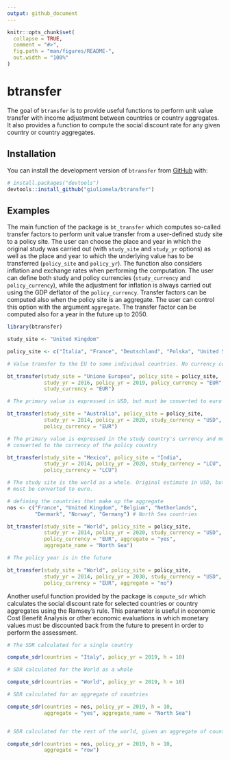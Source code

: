 ```yaml
---
output: github_document
---
```


<!-- README.md is generated from README.Rmd. Please edit that file -->

```r
knitr::opts_chunk$set(
  collapse = TRUE,
  comment = "#>",
  fig.path = "man/figures/README-",
  out.width = "100%"
)
```

# btransfer

<!-- badges: start -->
<!-- badges: end -->

The goal of `btransfer` is to provide useful functions to perform unit value transfer
with income adjustment between countries or country aggregates. It also provides
a function to compute the social discount rate for any given country or country
aggregates.

## Installation

You can install the development version of `btransfer` from [GitHub](https://github.com/) with:

``` r
# install.packages("devtools")
devtools::install_github("giuliomela/btransfer")
```

## Examples

The main function of the package is `bt_transfer` which computes so-called transfer
factors to perform unit value transfer from a user-defined study site to a policy 
site. The user can choose the place and year in which the original study was carried out
(with `study_site` and `study_yr` options) as well as the place and year to which
the underlying value has to be transferred (`policy_site` and `policy_yr`).
The function also considers inflation and exchange rates when performing the
computation. The user can define both study and policy currencies (`study_currency` and
`policy_currency`), while the adjustment for inflation is always carried out using
the GDP deflator of the `policy_currency`. Transfer factors can be computed also when
the policy site is an aggregate. The user can control this option with the
argument `aggregate`. The transfer factor can be computed also for a year in the future
up to 2050.

```r
library(btransfer)

study_site <- "United Kingdom"

policy_site <- c("Italia", "France", "Deutschland", "Polska", "United States")

# Value transfer to the EU to some individual countries. No currency conversion.

bt_transfer(study_site = "Unione Europea", policy_site = policy_site, 
            study_yr = 2016, policy_yr = 2019, policy_currency = "EUR",
            study_currency = "EUR")

# The primary value is expressed in USD, but must be converted to euro

bt_transfer(study_site = "Australia", policy_site = policy_site, 
            study_yr = 2014, policy_yr = 2020, study_currency = "USD",
            policy_currency = "EUR")

# The primary value is expressed in the study country's currency and must be
# converted to the currency of the policy country

bt_transfer(study_site = "Mexico", policy_site = "India", 
            study_yr = 2014, policy_yr = 2020, study_currency = "LCU",
            policy_currency = "LCU")

# The study site is the world as a whole. Original estimate in USD, but value
# must be converted to euro.

# defining the countries that make up the aggregate
nos <- c("France", "United Kingdom", "Belgium", "Netherlands",
         "Denmark", "Norway", "Germany") # North Sea countries

bt_transfer(study_site = "World", policy_site = policy_site, 
            study_yr = 2014, policy_yr = 2020, study_currency = "USD",
            policy_currency = "EUR", aggregate = "yes",
            aggregate_name = "North Sea")

# The policy year is in the future

bt_transfer(study_site = "World", policy_site = policy_site, 
            study_yr = 2014, policy_yr = 2030, study_currency = "USD",
            policy_currency = "EUR", aggregate = "no")

```

Another useful function provided by the package is `compute_sdr` which calculates
the social discount rate for selected countries or country aggregates using the
Ramsey's rule. This parameter is useful in economic Cost Benefit Analysis or other
economic evaluations in which monetary values must be discounted back from the
future to present in order to perform the assessment.

```r

# The SDR calculated for a single country

compute_sdr(countries = "Italy", policy_yr = 2019, h = 10)

# SDR calculated for the World as a whole

compute_sdr(countries = "World", policy_yr = 2019, h = 10)

# SDR calculated for an aggregate of countries

compute_sdr(countries = nos, policy_yr = 2019, h = 10,
            aggregate = "yes", aggregate_name = "North Sea")


# SDR calculated for the rest of the world, given an aggregate of countries

compute_sdr(countries = nos, policy_yr = 2019, h = 10,
            aggregate = "row")

```

